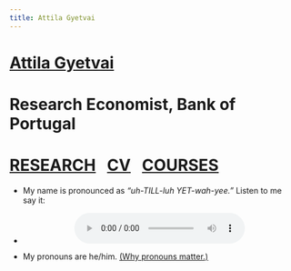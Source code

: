 ```yaml
---
title: Attila Gyetvai
---
```

<h1 class=name><a class=text1 href="/">Attila Gyetvai</a></h1>
<h1 class=affil>Research Economist, Bank of Portugal</h1>
<h1 class=navbar><a class=text1 href="research">RESEARCH</a>&nbsp;&nbsp;
  <a class=text1 href="CV_AttilaGyetvai.pdf">CV</a>&nbsp;&nbsp;
  <a class=text1 href="courses">COURSES</a>
</h1>

<ul>
  <li><p>My name is pronounced as <i>"uh-TILL-luh YET-wah-yee."</i> Listen to me say it:</p></li>
  <li><center><audio controls><source src="pronounce.mp3" type="audio/mpeg"></audio></center></li>
  <li><p>My pronouns are he/him. <a class=text2 href="https://web.archive.org/web/20241209190608/https://www.edi.nih.gov/the-EDI-pulse-blog/what-are-gender-pronouns-why-do-they-matter"><u>(Why pronouns matter.)</u></a></p></li>
</ul>